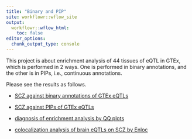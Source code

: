 ```yaml
---
title: "Binary and PIP"
site: workflowr::wflow_site
output:
  workflowr::wflow_html:
    toc: false
editor_options:
  chunk_output_type: console
---
```


This project is about enrichment analysis of 44 tissues of eQTL in GTEx, which is performed in 2 ways. One is performed in binary annotations, and the other is in PIPs, i.e., continuous annotations.

Please see the results as follows.

* [SCZ against binary annotations of GTEx eQTLs](binary.html)

* [SCZ against PIPs of GTEx eQTLs](PIP.html)

* [diagnosis of enrichment analysis by QQ plots](diagnosis_QQplot.html)

* [colocalization analysis of brain eQTLs on SCZ by Enloc](colocalization.html)
